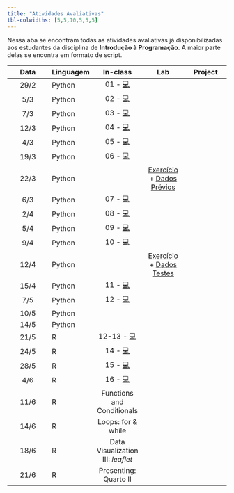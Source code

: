 ```yaml
---
title: "Atividades Avaliativas"
tbl-colwidths: [5,5,10,5,5,5]
---
```


Nessa aba se encontram todas as atividades avaliativas já disponibilizadas aos estudantes da disciplina de **Introdução à Programação**. A maior parte delas se encontra em formato de script.

::: column-screen-inset-right
| Data | Linguagem | In-class | Lab | Project | 
|:------:|--------|:------:|:------:|:------:|
| 29/2 | Python  | 01 - [💻](https://raw.githubusercontent.com/ArthurCheib/fb-student-dashboard/main/fb-dashboard/in-class/in-class-coding_1.py) | | |
| 5/3  | Python  | 02 - [💻](https://raw.githubusercontent.com/ArthurCheib/fb-student-dashboard/main/fb-dashboard/in-class/in-class-coding_2.py) | | |
| 7/3  | Python  | 03 - [💻](https://raw.githubusercontent.com/ArthurCheib/fb-student-dashboard/main/fb-dashboard/in-class/in-class-coding_3.py) | | |
| 12/3 | Python  | 04 - [💻](https://raw.githubusercontent.com/ArthurCheib/fb-student-dashboard/main/fb-dashboard/in-class/in-class-coding_4.py) | | |
| 4/3  | Python  | 05 - [💻](https://raw.githubusercontent.com/ArthurCheib/fb-student-dashboard/main/fb-dashboard/in-class/in-class-coding_5.py) | | |
| 19/3 | Python  | 06 - [💻](https://raw.githubusercontent.com/ArthurCheib/fb-student-dashboard/main/fb-dashboard/in-class/in-class-coding_6.py) | | |
| 22/3 | Python  |  | [Exercício](https://github.com/ArthurCheib/fb-student-dashboard/blob/main/fb-dashboard/labs/Lab1-prompt.pdf) + [Dados Prévios](https://raw.githubusercontent.com/ArthurCheib/fb-student-dashboard/main/fb-dashboard/labs/lab1-dados-previos.py) | |
| 6/3  | Python  | 07 - [💻](https://raw.githubusercontent.com/ArthurCheib/fb-student-dashboard/main/fb-dashboard/in-class/in-class-coding_7.py) | | |
| 2/4  | Python  | 08 - [💻](https://raw.githubusercontent.com/ArthurCheib/fb-student-dashboard/main/fb-dashboard/in-class/in-class-coding_8.py) | | |
| 5/4  | Python  | 09 - [💻](https://raw.githubusercontent.com/ArthurCheib/fb-student-dashboard/main/fb-dashboard/in-class/in-class-coding_9.py) | | |
| 9/4  | Python  | 10 - [💻](https://raw.githubusercontent.com/ArthurCheib/fb-student-dashboard/main/fb-dashboard/in-class/in-class-coding_10.py) | | |
| 12/4 | Python  |  | [Exercício](https://github.com/ArthurCheib/fb-student-dashboard/blob/main/fb-dashboard/labs/Lab2-prompt.pdf) + [Dados Testes](https://raw.githubusercontent.com/ArthurCheib/fb-student-dashboard/main/fb-dashboard/labs/lab2-dados-previos.py) | |
| 15/4 | Python | 11 - [💻](https://raw.githubusercontent.com/ArthurCheib/fb-student-dashboard/main/fb-dashboard/in-class/in-class-coding_11.py) | | |
| 7/5  | Python | 12 - [💻](https://raw.githubusercontent.com/ArthurCheib/fb-student-dashboard/main/fb-dashboard/in-class/in-class-coding_12.py) | | |
| 10/5 | Python |   | | |
| 14/5 | Python |   | | | 
| 21/5 | R | 12-13 - [💻](https://raw.githubusercontent.com/ArthurCheib/fb-student-dashboard/main/fb-dashboard/in-class/in-class-coding_12-13.R) | | |
| 24/5 | R | 14 - [💻](https://raw.githubusercontent.com/ArthurCheib/fb-student-dashboard/main/fb-dashboard/in-class/in-class-coding_14.R) | | |
| 28/5 | R | 15 - [💻](https://raw.githubusercontent.com/ArthurCheib/fb-student-dashboard/main/fb-dashboard/in-class/in-class-coding_15.R) | | |
| 4/6  | R | 16 - [💻](https://raw.githubusercontent.com/ArthurCheib/fb-student-dashboard/main/fb-dashboard/in-class/in-class-coding_16.R)|  | |
| 11/6 | R | Functions and Conditionals               |  | | |
| 14/6 | R | Loops: for & while                       |  | | |
| 18/6 | R | Data Visualization III: *leaflet*        |  | | |
| 21/6 | R | Presenting: Quarto II                    |             | |  |
:::

